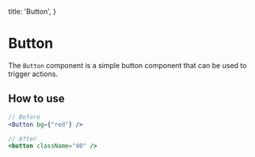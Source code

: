   title: 'Button',
}

# Button

The `Button` component is a simple button component that can be used to trigger actions.

## How to use

```jsx
// Before
<Button bg={"red"} />

// After
<button className="d0" />
```

